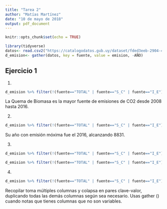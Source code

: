 ```yaml
---
title: "Tarea 2"
author: "Matías Martínez"
date: "10 de mayo de 2018"
output: pdf_document
---
```


```r
knitr::opts_chunk$set(echo = TRUE)
```


```r
library(tidyverse)
datos<- read.csv2("https://catalogodatos.gub.uy/dataset/fded3eeb-2904-43a5-a348-0b31434ef085/resource/d8ac0fb1-c972-4539-a889-bc510f999090/download/emisiones-de-co2-por-sector.csv",header=T,sep=";",stringsAsFactors=F,na.strings="unknown",fill=T)
d_emision<- gather(datos, key = fuente, value = emision, -AÑO)
```
## Ejercicio 1

1)
```r
d_emision %>% filter(!(fuente=="TOTAL" | fuente=="S_C" | fuente=="I_E")) %>% drop_na()%>% group_by(fuente,AÑO,emision) %>% group_by(fuente) %>% summarise(max=max(emision)) %>% arrange(desc(max)) %>% ggplot() + geom_bar(aes(reorder(fuente,-max),max),stat="identity")
```
 La Quema de Biomasa es la mayor fuente de emisiones de CO2 desde 2008 hasta 2016.
 
2)
```r
d_emision %>% filter(!(fuente=="TOTAL" | fuente=="S_C" | fuente=="I_E")) %>% drop_na()%>% filter(emision==max(emision))
```
Su año con emisión móxima fue el 2016, alcanzando 8831.


3)
```r
d_emision %>% filter(!(fuente=="TOTAL" | fuente=="S_C" | fuente=="I_E")) %>% drop_na()%>% group_by(fuente,AÑO,emision) %>% group_by(fuente) %>% summarise(media=mean(emision)) %>% arrange(desc(media)) %>% head(5) %>% ggplot(aes(reorder(fuente,-media),media)) + geom_bar(stat="identity") + labs(x="Fuente",y="Media de emisión en Gg",title="Gráfico de barras: media de emisiones de CO2 por fuente")

d_emision %>% filter(!(fuente=="TOTAL" | fuente=="S_C" | fuente=="I_E")) %>% drop_na()%>% group_by(fuente,AÑO,emision) %>% group_by(fuente) %>% ggplot(aes(reorder(fuente,-emision),emision)) + geom_boxplot() + geom_jitter(alpha=.2)
```
4)
```r


d_emision %>% filter(!(fuente=="TOTAL" | fuente=="S_C" | fuente=="I_E")) %>% drop_na() %>% ggplot() + geom_line(aes(AÑO,emision,colour=fuente))
```



Recopilar toma múltiples columnas y colapsa en pares clave-valor, duplicando todas las demás columnas según sea necesario. Usas gather () cuando notas que tienes columnas que no son variables.

